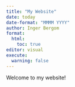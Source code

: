 ```yaml
---
title: "My Website"
date: today
date-format: "MMMM YYYY"
author: Inger Bergom
format: 
  html:
    toc: true
editor: visual
execute:
  warning: false
---
```


Welcome to my website!